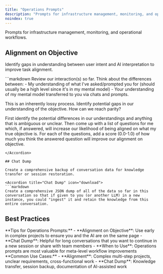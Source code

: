 ```yaml
---
title: "Operations Prompts"
description: "Prompts for infrastructure management, monitoring, and operational workflows"
noindex: true
---
```


<Info>
  Prompts for infrastructure management, monitoring, and operational workflows.
</Info>

## Alignment on Objective

Identify gaps in understanding between user intent and AI interpretation to improve task alignment.

<Accordion title="Alignment on Objective" icon="bullseye">
```markdown
Review our interaction(s) so far. Think about the differences between:
- My understanding of what I've asked/prompted you for (should usually be a high level since it's in my mental model)
- Your understanding of my mental model transferred to you via chats and prompts.

This is an inherently lossy process. Identify potential gaps in our understanding of the objective. How can we reach parity?

First identify the potential differences in our understandings and anything that is ambiguous or unclear. Then come up with a list of questions for me which, if answered, will increase our likelihood of being aligned on what my true objective is. For each of the questions, add a score (0.0-1.0) of how much you think the answered question will improve our alignment on objective.
```
</Accordion>

## Chat Dump

Create a comprehensive backup of conversation data for knowledge transfer or session restoration.

<Accordion title="Chat Dump" icon="download">
```markdown
Create a comprehensive JSON dump of all of the data so far in this conversation so that if given to you (or another LLM) in a new instance, you could "ingest" it and retain the knowledge from this entire conversation.
```
</Accordion>

## Best Practices

<Tip>
  **Tips for Operations Prompts:**
  - **Alignment on Objective**: Use early in complex projects to ensure you and the AI are on the same page
  - **Chat Dump**: Helpful for long conversations that you want to continue in a new session or share with team members
  - **When to Use**: Operations prompts are most valuable for meta-level workflow improvements
</Tip>

<Note>
  **Common Use Cases:**
  - **Alignment**: Complex multi-step projects, unclear requirements, cross-functional work
  - **Chat Dump**: Knowledge transfer, session backup, documentation of AI-assisted work
</Note>
